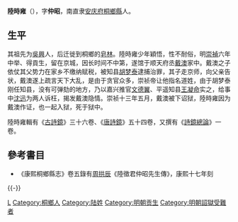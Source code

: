 '''陸時雍'''（{{bd|？||1640年|}}），字'''仲昭'''，南直隶[[安庆府|安庆府]][[桐鄉縣|桐鄉縣]]人。

==生平==
其祖先为[[吳興|吳興]]人，后迁徙到桐鄉的[[皂林|皂林]]。陸時雍少年穎悟，性不耐俗，明[[崇禎|崇禎]]六年中举、得貢生，留在京城，因长时间不中第，遂馆于顺天府丞[[戴澳|戴澳]]家中。戴澳之子依仗其父势力在家乡不缴纳赋税，被知县[[胡梦泰|胡梦泰]]逮捕治罪，其子走京师，向父亲告状，戴澳遂上疏言天下大乱，是由于贪官众多，崇祯帝让他指名道姓，由于胡梦泰刚任知县，没有可弹劾的地方，乃以嘉兴推官[[文德翼|文德翼]]、平遥知县[[王凝命|王凝命]]实之，给事中[[沈迅|沈迅]]为两人诉枉，揭发戴澳隐情。崇祯十三年五月，戴澳被下诏狱，陸時雍因为戴澳作证，也一起入狱，死于狱中。

陸時雍輯有《[[古詩鏡|古詩鏡]]》三十六卷、《[[唐詩鏡|唐詩鏡]]》五十四卷，又撰有《[[詩鏡總論|詩鏡總論]]》一卷。

==參考書目==
{{reflist}}
* 《康熙桐鄉縣志》卷五錄有[[周拱辰|周拱辰]]《陸徵君仲昭先生傳》，康熙十七年刻
{{refend}}
{{-}}
{{明朝人物小作品}}
[[Category:明朝作家|L]]
[[Category:桐鄉人|Category:桐鄉人]]
[[Category:陆姓|Category:陆姓]]
[[Category:明朝贡生|Category:明朝贡生]]
[[Category:明朝詔獄受難者|Category:明朝詔獄受難者]]